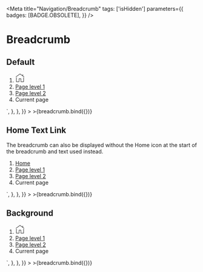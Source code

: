 
<Meta
  title="Navigation/Breadcrumb"
  tags: ['isHidden']
  parameters={{
    badges: [BADGE.OBSOLETE],
  }}
/>


# Breadcrumb

## Default

<Canvas>
  <Story
    name="Default"
    argTypes={{
      isHomeIcon: {
        name: "Show Home Icon",
      },
      links: {
        name: "Links",
        control: {
          type: "array",
        },
      },
      isBackground: {
        name: "Background",
      },
      currentPage: {
        name: "Current Page",
      },
    }}
    args={{
      isHomeIcon: true,
      links: ["Page level 1", "Page level 2"],
      isBackground: false,
      currentPage: "Current page",
    }}
    parameters={{
      docs: {
        source: {
          code: `
          <nav class="made-c-breadcrumb">
      <ol class="made-c-breadcrumb__list">
        <li class="made-c-breadcrumb__item">
          <a href="" class="made-c-breadcrumb__link--home" tabindex="0">
            <svg width="24" height="24" viewBox="0 0 24 24" xmlns="http://www.w3.org/2000/svg" class="made-c-breadcrumb__icon">
              <title>home</title>
              <path d="M3 11v11h6v-8h6v8h6V11h1v12h-8v-8h-4v8H2V11h1zm9-9.784l7 5.086V3h1v4.028l3.25 2.362-.587.808L12 2.452 1.337 10.198.75 9.39 12 1.216z" fill="currentColor" fill-rule="evenodd" />
            </svg>
          </a>
        </li>
        <li class="made-c-breadcrumb__item">
          <a href="#" class="made-c-breadcrumb__link" tabindex="0">
            Page level 1
          </a>
        </li>
        <li class="made-c-breadcrumb__item">
          <a href="#" class="made-c-breadcrumb__link" tabindex="0">
            Page level 2
          </a>
        </li>
        <li class="made-c-breadcrumb__item made-c-breadcrumb__item--active" tabindex="0">
          Current page
        </li>
      </ol>
    </nav>`,
        },
      },
    }}
  >
    >{breadcrumb.bind({})}
  </Story>
</Canvas>

## Home Text Link

The breadcrumb can also be displayed without the Home icon at the start of the breadcrumb and text used instead.

<Canvas>
  <Story
    name="Home Text Link"
    argTypes={{
      isHomeIcon: {
        name: "Show Home Icon",
      },
      links: {
        name: "Links",
        control: {
          type: "array",
        },
      },
      isBackground: {
        name: "Background",
      },
      currentPage: {
        name: "Current Page",
      },
    }}
    args={{
      isHomeIcon: false,
      links: ["Page level 1", "Page level 2"],
      isBackground: false,
      currentPage: "Current page",
    }}
    parameters={{
      docs: {
        source: {
          code: `
  <nav class="made-c-breadcrumb">
      <ol class="made-c-breadcrumb__list">
        <li class="made-c-breadcrumb__item">
          <a href="" class="made-c-breadcrumb__link" tabindex="0">
            Home
          </a>
        </li>
        <li class="made-c-breadcrumb__item">
          <a href="#" class="made-c-breadcrumb__link" tabindex="0">
            Page level 1
          </a>
        </li>
        <li class="made-c-breadcrumb__item">
          <a href="#" class="made-c-breadcrumb__link" tabindex="0">
            Page level 2
          </a>
        </li>
        <li class="made-c-breadcrumb__item made-c-breadcrumb__item--active">
          Current page
        </li>
      </ol>
    </nav>`,
        },
      },
    }}
  >
    >{breadcrumb.bind({})}
  </Story>
</Canvas>

## Background

<Canvas>
  <Story
    name="Background"
    argTypes={{
      isHomeIcon: {
        name: "Show Home Icon",
      },
      links: {
        name: "Links",
        control: {
          type: "array",
        },
      },
      isBackground: {
        name: "Background",
      },
      currentPage: {
        name: "Current Page",
      },
    }}
    args={{
      isHomeIcon: true,
      links: ["Page level 1", "Page level 2"],
      isBackground: true,
      currentPage: "Current page",
    }}
    parameters={{
      docs: {
        source: {
          code: `
  <nav class="made-c-breadcrumb made-c-breadcrumb--background">
      <ol class="made-c-breadcrumb__list">
        <li class="made-c-breadcrumb__item made-c-breadcrumb__icon--home">
          <a href="" class="made-c-breadcrumb__link--home">
            <svg width="24" height="24" viewBox="0 0 24 24" xmlns="http://www.w3.org/2000/svg" class="made-c-breadcrumb__icon">
              <title>people &amp; places / home</title>
              <path d="M3 11v11h6v-8h6v8h6V11h1v12h-8v-8h-4v8H2V11h1zm9-9.784l7 5.086V3h1v4.028l3.25 2.362-.587.808L12 2.452 1.337 10.198.75 9.39 12 1.216z" fill="currentColor" fill-rule="evenodd" />
            </svg>
          </a>
        </li>
        <li class="made-c-breadcrumb__item">
          <a href="#" class="made-c-breadcrumb__link">
            Page level 1
          </a>
        </li>
        <li class="made-c-breadcrumb__item">
          <a href="#" class="made-c-breadcrumb__link">
            Page level 2
          </a>
        </li>
        <li class="made-c-breadcrumb__item made-c-breadcrumb__item--active">
          Current page
        </li>
      </ol>
    </nav>`,
        },
      },
    }}
  >
    >{breadcrumb.bind({})}
  </Story>
</Canvas>
